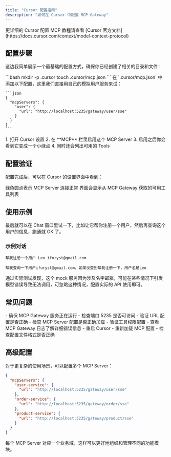 ```yaml
---
title: "Cursor 配置指南"
description: "如何在 Cursor 中配置 MCP Gateway"
---
```


<Note>
更详细的 Cursor 配置 MCP 教程请查看 [Cursor 官方文档](https://docs.cursor.com/context/model-context-protocol)
</Note>

## 配置步骤

这边我简单展示一个最基础的配置方式，确保你已经创建了相关的目录和文件：

<Steps>
  <Step title="创建配置目录">
    ```bash
    mkdir -p .cursor
    touch .cursor/mcp.json
    ```
  </Step>

  <Step title="配置 MCP Server">
    在 `.cursor/mcp.json` 中添加以下配置，这里我们直接用自己的模拟用户服务来试：

    ```json
    {
      "mcpServers": {
        "user": {
          "url": "http://localhost:5235/gateway/user/sse"
        }
      }
    }
    ```
  </Step>

  <Step title="启用 MCP Server">
    1. 打开 Cursor 设置
    2. 在 **MCP** 栏里启用这个 MCP Server
    3. 启用之后你会看到它变成一个小绿点
    4. 同时还会列出可用的 Tools
  </Step>
</Steps>

## 配置验证

配置完成后，可以在 Cursor 的设置界面中看到：

<CardGroup cols={2}>
  <Card title="连接状态" icon="circle-check">
    绿色圆点表示 MCP Server 连接正常
  </Card>
  <Card title="可用工具" icon="tools">
    界面会显示从 MCP Gateway 获取的可用工具列表
  </Card>
</CardGroup>

## 使用示例

最后就可以在 Chat 窗口里试一下，比如让它帮你注册一个用户，然后再查询这个用户的信息，跑通就 OK 了。

### 示例对话

```
帮我注册一个用户 Leo ifuryst@gmail.com
```

```
帮我查询一下用户ifuryst@gmail.com，如果没查到帮我注册一下，用户名是Leo
```

<Warning>
通过实际测试发现，这个 mock 服务因为涉及名字邮箱，可能在某些情况下引发模型错误导致无法调用，可忽略这种情况，配置实际的 API 使用即可。
</Warning>

## 常见问题

<AccordionGroup>
  <Accordion icon="exclamation-triangle" title="连接失败">
    - 确保 MCP Gateway 服务正在运行
    - 检查端口 5235 是否可访问
    - 验证 URL 配置是否正确
  </Accordion>

  <Accordion icon="tools" title="工具无法使用">
    - 检查 MCP Server 配置是否正确加载
    - 验证工具权限配置
    - 查看 MCP Gateway 日志了解详细错误信息
  </Accordion>

  <Accordion icon="refresh" title="配置更新不生效">
    - 重启 Cursor
    - 重新加载 MCP 配置
    - 检查配置文件格式是否正确
  </Accordion>
</AccordionGroup>

## 高级配置

对于更复杂的使用场景，可以配置多个 MCP Server：

```json
{
  "mcpServers": {
    "user-service": {
      "url": "http://localhost:5235/gateway/user/sse"
    },
    "order-service": {
      "url": "http://localhost:5235/gateway/order/sse"
    },
    "product-service": {
      "url": "http://localhost:5235/gateway/product/sse"
    }
  }
}
```

<Tip>
每个 MCP Server 对应一个业务域，这样可以更好地组织和管理不同的功能模块。
</Tip>